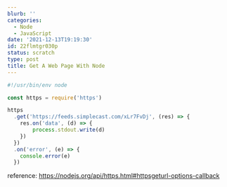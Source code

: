 ```yaml
---
blurb: ''
categories:
  - Node
  - JavaScript
date: '2021-12-13T19:19:30'
id: 22flmtgr030p
status: scratch
type: post
title: Get A Web Page With Node
---
```



```javascript
#!/usr/bin/env node

const https = require('https')

https
  .get('https://feeds.simplecast.com/xLr7FvDj', (res) => {
    res.on('data', (d) => {
        process.stdout.write(d)
    })
  })
  .on('error', (e) => {
    console.error(e)
  })
```

reference: https://nodejs.org/api/https.html#httpsgeturl-options-callback

